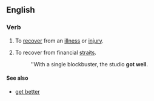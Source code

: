 ==English==

===Verb===
{{infl|en|verb|head=to [[get]] [[well]]}}

# {{idiom}} To [[recover]] from an [[illness]] or [[injury]].
# {{idiom|business}} To recover from financial [[straits]].
#: ''With a single blockbuster, the studio '''got well'''.

====See also====
*[[get better]]
{{rfd}}